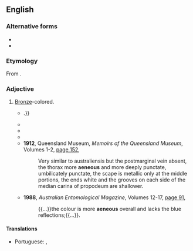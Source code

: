 ==English==

===Alternative forms===
* {{l|en|aëneous}}
* {{l|en|æneous}}

===Etymology===
From {{etyl|la|en}} {{m|la|aēneus||made of copper or bronze}}.

===Adjective===
{{en-adj}}

# [[bronze|Bronze]]-colored.
#* {{quote-text|year=1865|author=Thomas Vernon Wollaston|title=Coleoptera Atlantidum: Being an Enumeration of the Coleopterous Insects of the Madeiras, Salvages, and Canaries|page=16|url=http://books.google.com.au/books?id=3h8oAAAAYAAJ&pg=RA1-PA16&dq=%22more%7Cmost+aeneous%22&hl=en&sa=X&ei=ypn_UeuPM4mukgWas4DADw&redir_esc=y#v=onepage&q=%22more%7Cmost%20aeneous%22&f=false|passage=They are unquestionably distinct from the ''B. velatus'', — being not only more '''æneous''' and metallic, with their pubescence even coarser still, and of a much more golden hue, but their entire punctation is deeper and (particularly on the head) less dense{{...}}.}}
#* {{quote-text|year=1888|author=Zoological Society of London|title=Proceedings|page=374|url=http://books.google.com.au/books?id=ufEKAAAAIAAJ&q=%22more%7Cmost+aeneous%22&dq=%22more%7Cmost+aeneous%22&hl=en&sa=X&ei=ypn_UeuPM4mukgWas4DADw&redir_esc=y|passage=The normal colour of the whole upper surface is rich metallic green, in some examples having a more '''æneous''' or golden-green tint.}}
#* {{quote-text|year=1906|author=Lewis Campbell Bruce|title=[http://books.google.com/books?id=CxikSx15Kp8C&pg=PA167&dq=aeneous Studies in Clinical Psychiatry]|page=167|passage=It is useful to combine with each dose of the bromides 2-5 mins. of liquor arsenicalis, or 2-5 grs. of salol, which tend to diminish the symptoms of bromism, the most characteristic of which are '''aeneous''' eruptions on the forehead, face, and back, alimentary disorders, and mental lethargy.}}
#* {{quote-text|year=1909|author=Entomological Society of Canada|title=The Canadian Entomologist|volume=41|page=279|url=http://books.google.com.au/books?id=UsfwAAAAMAAJ&q=%22more%7Cmost+aeneous%22&dq=%22more%7Cmost+aeneous%22&hl=en&sa=X&ei=ypn_UeuPM4mukgWas4DADw&redir_esc=y|passage=The female is larger, more convex, more coarsely sculptured, paler and more '''æneous''' in lustre and with the prothorax less transverse and more narrowed anteriorly.}}
#* '''1912''', Queensland Museum, ''Memoirs of the Queensland Museum'', Volumes 1-2, [http://books.google.com.au/books?id=W7VY17ZdI6cC&q=%22more%7Cmost+aeneous%22&dq=%22more%7Cmost+aeneous%22&hl=en&sa=X&ei=ypn_UeuPM4mukgWas4DADw&redir_esc=y page 152],
#*: Very similar to australiensis but the postmarginal vein absent, the thorax more '''aeneous''' and more deeply punctate, umbilicately punctate, the scape is metallic only at the middle portions, the ends white and the grooves on each side of the median carina of propodeum are shallower.
#* '''1988''', ''Australian Entomological Magazine'', Volumes 12-17, [http://books.google.com.au/books?id=f_JMAAAAYAAJ&q=%22more%7Cmost+aeneous%22&dq=%22more%7Cmost+aeneous%22&hl=en&sa=X&ei=ypn_UeuPM4mukgWas4DADw&redir_esc=y page 91],
#*: {{...}}the colour is more '''aeneous''' overall and lacks the blue reflections;{{...}}.

====Translations====
{{trans-top|bronze-colored}}
* Portuguese: {{t|pt|éneo}} {{qualifier|Portugal}}, {{t|pt|êneo}} {{qualifier|Brazil}}
{{trans-mid}}
{{trans-bottom}}